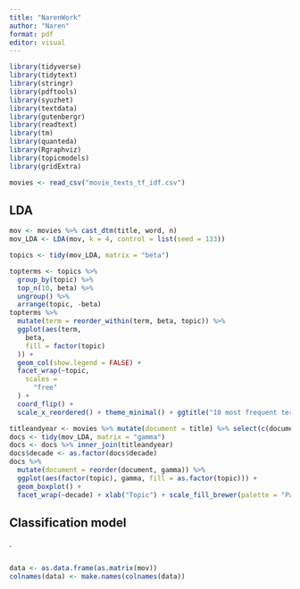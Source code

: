 ```yaml
---
title: "NarenWork"
author: "Naren"
format: pdf
editor: visual
---
```


```r
library(tidyverse)
library(tidytext)
library(stringr)
library(pdftools)
library(syuzhet)
library(textdata)
library(gutenbergr)
library(readtext)
library(tm)
library(quanteda)
library(Rgraphviz)
library(topicmodels)
library(gridExtra)
```
```r
movies <- read_csv("movie_texts_tf_idf.csv")
```

## LDA

```r
mov <- movies %>% cast_dtm(title, word, n)
mov_LDA <- LDA(mov, k = 4, control = list(seed = 133))

topics <- tidy(mov_LDA, matrix = "beta")

topterms <- topics %>%
  group_by(topic) %>%
  top_n(10, beta) %>%
  ungroup() %>%
  arrange(topic, -beta)
topterms %>%
  mutate(term = reorder_within(term, beta, topic)) %>%
  ggplot(aes(term,
    beta,
    fill = factor(topic)
  )) +
  geom_col(show.legend = FALSE) +
  facet_wrap(~topic,
    scales =
      "free"
  ) +
  coord_flip() +
  scale_x_reordered() + theme_minimal() + ggtitle("10 most frequent terms by LDA topic group") + scale_fill_brewer(palette = "Pastel2")
```

```r
titleandyear <- movies %>% mutate(document = title) %>% select(c(document, decade))
docs <- tidy(mov_LDA, matrix = "gamma")
docs <- docs %>% inner_join(titleandyear)
docs$decade <- as.factor(docs$decade)
docs %>%
  mutate(document = reorder(document, gamma)) %>%
  ggplot(aes(factor(topic), gamma, fill = as.factor(topic))) +
  geom_boxplot() +
  facet_wrap(~decade) + xlab("Topic") + scale_fill_brewer(palette = "Pastel1") + theme_minimal() + labs(fill = "Topic colors") + ggtitle("Box plots of gamma value by topics")
```
## Classification model
.
```r

```

```r
data <- as.data.frame(as.matrix(mov))
colnames(data) <- make.names(colnames(data))
```

